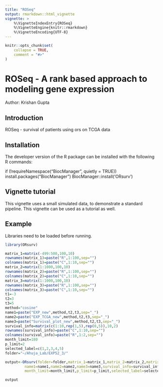 ```yaml
---
title: "ROSeq"
output: rmarkdown::html_vignette
vignette: >
    %\VignetteIndexEntry{ROSeq}
    %\VignetteEngine{knitr::rmarkdown}
    %\VignetteEncoding{UTF-8}
---
```


```r
knitr::opts_chunk$set(
    collapse = TRUE,
    comment = "#>"
)
```

# ROSeq - A rank based approach to modeling gene expression

Author: Krishan Gupta

## Introduction

ROSeq - survival of patients using ors on TCGA data

## Installation

The developer version of the R package can be installed with the following R commands:

if (!requireNamespace("BiocManager", quietly = TRUE))
    install.packages("BiocManager")
BiocManager::install('ORsurv')

## Vignette tutorial

This vignette uses a small simulated data, to demonstrate a standard pipeline. This vignette can be used as a tutorial as well.

## Example

Libraries need to be loaded before running.


```r
library(ORsurv)
```

```r
matrix_1=matrix(-499:500,100,10)
rownames(matrix_1)=paste("R",1:100,sep="")
colnames(matrix_1)=paste("C",1:10,sep="")
matrix_2=matrix(1:1000,100,10)
rownames(matrix_2)=paste("R",1:100,sep="")
colnames(matrix_2)=paste("C",1:10,sep="")
matrix_3=matrix(1:1000,100,10)
rownames(matrix_3)=paste("R",1:100,sep="")
colnames(matrix_3)=paste("C",1:10,sep="")
t1=-3
t2=3
t3=5
method="cosine"
name1=paste("EXP_new",method,t2,t3,sep="_")
name2=paste("EXP_TCGA_new",method,t2,t3,sep="_")
name3=paste("Survival_plot_new",method,t2,t3,sep="_")
survival_info=matrix(c(1:10,rep(1,5),rep(0,5)),10,2)
rownames(survival_info)=paste("C",1:10,sep="")
colnames(survival_info)=paste("R",1:2,sep="")
month_limit=180
p_limit=2
selected_label=c(1,2,3,4,5)
folder="~/Ahuja_Lab/EXP52_3/"
```

```r
output<-ORsurv(folder=folder,matrix_1=matrix_1,matrix_2=matrix_2,matrix_3=matrix_3,t1=t1,t2=t2,t3=t3,
         name1=name1,name2=name2,name3=name3,survival_info=survival_info,method=method,
         month_limit=month_limit,p_limit=p_limit,selected_label=selected_label)
```

```r
output
```
